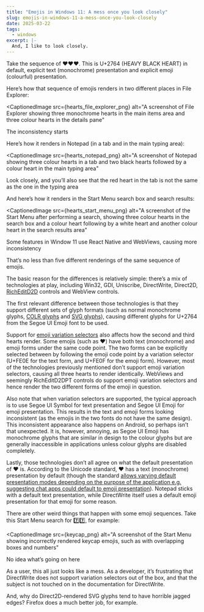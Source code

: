 ```yaml
---
title: "Emojis in Windows 11: A mess once you look closely"
slug: emojis-in-windows-11-a-mess-once-you-look-closely
date: 2025-03-22
tags:
  - windows
excerpt: |-
  And, I like to look closely.
---
```




Take the sequence of ❤❤︎❤️. This is U+2764 (HEAVY BLACK HEART) in default,
explicit text (monochrome) presentation and explicit emoji (colourful)
presentation.

Here’s how that sequence of emojis renders in two different places in File
Explorer:

<CaptionedImage
  src={hearts_file_explorer_png}
  alt="A screenshot of File Explorer showing three monochrome hearts in the main items area and three colour hearts in the details pane"
>
  The inconsistency starts
</CaptionedImage>

Here’s how it renders in Notepad (in a tab and in the main typing area):

<CaptionedImage
  src={hearts_notepad_png}
  alt="A screenshot of Notepad showing three colour hearts in a tab and two black hearts followed by a colour heart in the main typing area"
>
  Look closely, and you’ll also see that the red heart in the tab is not the
  same as the one in the typing area
</CaptionedImage>

And here’s how it renders in the Start Menu search box and search results:

<CaptionedImage
  src={hearts_start_menu_png}
  alt="A screenshot of the Start Menu after performing a search, showing three colour hearts in the search box and a colour heart following by a white heart and another colour heart in the search results area"
>
  Some features in Window 11 use React Native and WebViews, causing more
  inconsistency
</CaptionedImage>

That’s no less than five different renderings of the same sequence of emojis.

The basic reason for the differences is relatively simple: there’s a mix of
technologies at play, including Win32, GDI, Uniscribe, DirectWrite, Direct2D,
[RichEditD2D](https://devblogs.microsoft.com/math-in-office/richeditd2d-window-controls/)
controls and WebView controls.

The first relevant difference between those technologies is that they support
different sets of glyph formats (such as normal monochrome glyphs,
[COLR glyphs](https://learn.microsoft.com/en-gb/typography/opentype/spec/colr)
and
[SVG glyphs](https://learn.microsoft.com/en-gb/typography/opentype/spec/svg)),
causing different glyphs for U+2764 from the Segoe UI Emoji font to be used.

Support for
[emoji variation selectors](https://en.wikipedia.org/wiki/Emoji#Emoji_versus_text_presentation)
also affects how the second and third hearts render. Some emojis (such as ❤)
have both text (monochrome) and emoji forms under the same code point. The two
forms can be explicitly selected between by following the emoji code point by a
variation selector (U+FE0E for the text form, and U+FE0F for the emoji form).
However, most of the technologies previously mentioned don’t support emoji
variation selectors, causing all three hearts to render identically. WebViews
and seemingly RichEditD2DPT controls do support emoji variation selectors and
hence render the two different forms of the emoji in question.

Also note that when variation selectors are supported, the typical approach is
to use Segoe UI Symbol for text presentation and Segoe UI Emoji for emoji
presentation. This results in the text and emoji forms looking inconsistent (as
the emojis in the two fonts do not have the same design). This inconsistent
appearance also happens on Android, so perhaps isn’t that unexpected. It is,
however, annoying, as Segoe UI Emoji has monochrome glyphs that are similar in
design to the colour glyphs but are generally inaccessible in applications
unless colour glyphs are disabled completely.

Lastly, those technologies don’t all agree on what the default presentation of
❤ is. According to the Unicode standard, ❤ has a text (monochrome)
presentation by default (though the standard
[allows varying default presentation modes depending on the purpose of the application e.g. suggesting chat apps could default to emoji presentation](https://unicode-org.github.io/unicode-reports/tr51/tr51.html#Presentation_Style)).
Notepad sticks with a default text presentation, while DirectWrite itself uses a
default emoji presentation for that emoji for some reason.

There are other weird things that happen with some emoji sequences. Take this
Start Menu search for 7️⃣7️⃣, for example:

<CaptionedImage
  src={keycap_png}
  alt="A screenshot of the Start Menu showing incorrectly rendered keycap emojis, such as with overlapping boxes and numbers"
>
  No idea what’s going on here
</CaptionedImage>

As a user, this all just looks like a mess. As a developer, it’s frustrating
that DirectWrite does not support variation selectors out of the box, and that
the subject is not touched on in the documentation for DirectWrite.

And, why do Direct2D-rendered SVG glyphs tend to have horrible jagged edges?
Firefox does a much better job, for example.
